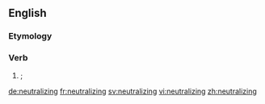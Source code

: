 ==English==

===Etymology===
{{suffix|neutralize|ing}}

===Verb===
{{head|en|verb form}}

# {{American spelling}} {{alternative spelling of|neutralising|lang=en|nodot=t}}; {{present participle of|neutralize|lang=en|nocap=t}}

[[de:neutralizing]]
[[fr:neutralizing]]
[[sv:neutralizing]]
[[vi:neutralizing]]
[[zh:neutralizing]]